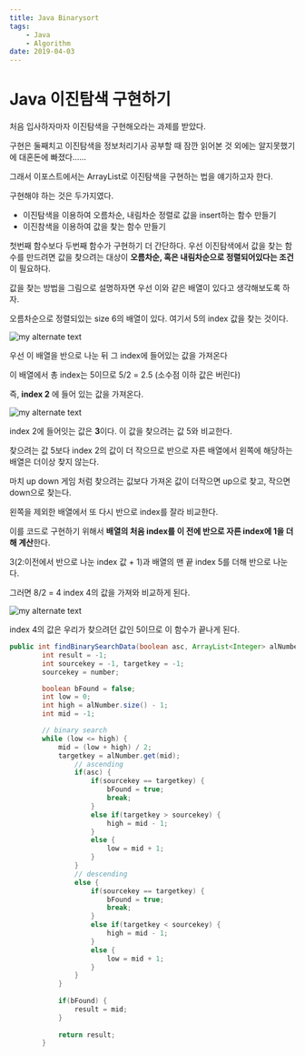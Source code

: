 ```yaml
---
title: Java Binarysort
tags: 
    - Java
    - Algorithm
date: 2019-04-03
---
```


<h1>Java 이진탐색 구현하기</h1>


<p>처음 입사하자마자 이진탐색을 구현해오라는 과제를 받았다. </p>
<p>구현은 둘째치고 이진탐색을 정보처리기사 공부할 때 잠깐 읽어본 것 외에는 알지못했기에 대혼돈에 빠졌다......</p>

<p>그래서 이포스트에서는 ArrayList로 이진탐색을 구현하는 법을 얘기하고자 한다.</p>
<p>구현해야 하는 것은 두가지였다.</p>

<ul>
<li>이진탐색을 이용하여 오름차순, 내림차순 정렬로 값을 insert하는 함수 만들기</li>
<li>이진참색을 이용하여 값을 찾는 함수 만들기</li>
</ul>


<p>첫번째 함수보다 두번째 함수가 구현하기 더 간단하다. 우선 이진탐색에서 값을 찾는 함수를 만드려면 값을 찾으려는 대상이 
<strong>오름차순, 혹은 내림차순으로 정렬되어있다는 조건</strong>이 필요하다. </p>

<p>값을 찾는 방법을 그림으로 설명하자면 우선 이와 같은 배열이 있다고 생각해보도록 하자.</p>
<p>오름차순으로 정렬되있는 size 6의 배열이 있다. 여기서 5의 index 값을 찾는 것이다. </p>

![my alternate text](./list1.png)

<p>우선 이 배열을 반으로 나눈 뒤 그 index에 들어있는 값을 가져온다</p>
<p>이 배열에서 총 index는 5이므로 5/2 = 2.5 (소수점 이하 값은 버린다)</p>
<p>즉, <strong>index 2</strong> 에 들어 있는 값을 가져온다.</p>

![my alternate text](./list2.png)


<p>index 2에 들어잇는 값은 <strong>3</strong>이다. 이 값을 찾으려는 값 5와 비교한다.</p>
<p>찾으려는 값 5보다 index 2의 값이 더 작으므로 반으로 자른 배열에서 왼쪽에 해당하는 배열은 더이상 찾지 않는다.</p>
<p>마치 up down 게임 처럼 찾으려는 값보다 가져온 값이 더작으면 up으로 찾고, 작으면 down으로 찾는다.</p>

<p>왼쪽을 제외한 배열에서 또 다시 반으로 index를 잘라 비교한다.</p>
<p>이를 코드로 구현하기 위해서 <strong>배열의 처음 index를 이 전에 반으로 자른 index에 1을 더해 계산</strong>한다.</p>
<p>3(2:이전에서 반으로 나눈 index 값 + 1)과 배열의 맨 끝 index 5를 더해 반으로 나눈다.</p>
<p>그러면 8/2 = 4 index 4의 값을 가져와 비교하게 된다.</p>

![my alternate text](./list3.png)

<p>index 4의 값은 우리가 찾으려던 값인 5이므로 이 함수가 끝나게 된다.</p>




```java
public int findBinarySearchData(boolean asc, ArrayList<Integer> alNumber, int number) {
		int result = -1;
		int sourcekey = -1, targetkey = -1;
		sourcekey = number;

		boolean bFound = false;
		int low = 0;
		int high = alNumber.size() - 1;
		int mid = -1;

		// binary search
		while (low <= high) {
			mid = (low + high) / 2;
			targetkey = alNumber.get(mid);
				// ascending
				if(asc) {
					if(sourcekey == targetkey) {
						bFound = true;
						break;
					}
					else if(targetkey > sourcekey) {
						high = mid - 1;
					}
					else {
						low = mid + 1;
					}
				}
				// descending
				else {
					if(sourcekey == targetkey) {
						bFound = true;
						break;
					}
					else if(targetkey < sourcekey) {
						high = mid - 1;
					}
					else {
						low = mid + 1;
					}
				}
			}
	
			if(bFound) {
				result = mid;
			}
	
			return result;
		}
```
